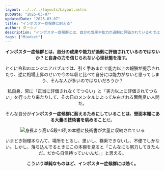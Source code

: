 ```yaml
---
layout: ../../../layouts/Layout.astro
pubDate: "2025-03-07"
updatedDate: "2025-03-07"
title: "インポスター症候群に耐える"
author: ダーシノ
description: "インポスター症候群とは、自分の成果や能力が過剰に評価されているのではないか？と自身の力を信じられない心理状態を指す。とくに令和のエンジニアバブルでは、引く手あまたで能力以上の報酬が提示されたり、逆に相場上昇のせいで今の年収と比べて自分には能力がないと思ってしまう、そんな人が多いのではないだろうか？"
tags: ["Mindset"]
---
```



<Header {...frontmatter} />

**インポスター症候群とは、自分の成果や能力が過剰に評価されているのではないか？と自身の力を信じられない心理状態を指す。**

とくに令和のエンジニアバブルでは、引く手あまたで能力以上の報酬が提示されたり、逆に相場上昇のせいで今の年収と比べて自分には能力がないと思ってしまう、そんな人が多いのではないだろうか？

私自身、常に「正当に評価されなくてつらい」と「実力以上に評価されてつらい」を行ったり来たりして、その日のメンタルによって左右される面倒臭い人間だ。

そんな自分が**インポスター症候群に耐えるためにしていることは、壁面本棚にある大量の技術書を眺めること**だ。

![身長より高い5段×4列の本棚に技術書が大量に収納されている](./_book.png)

いまどき物理本なんて、場所をとるし、思いし、検索できないし、不便でしかない。しかし、落ち込んでるときにこの本棚を見ると「こんなにも努力してきたんだ。だから自信持っていいんだ。」と思える。

**こういう単純なものほど、インポスター症候群には効く。**
